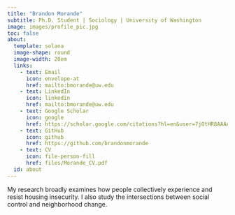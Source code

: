 ```yaml
---
title: "Brandon Morande"
subtitle: Ph.D. Student | Sociology | University of Washington
image: images/profile_pic.jpg
toc: false
about:
  template: solana
  image-shape: round
  image-width: 20em
  links:
    - text: Email
      icon: envelope-at
      href: mailto:bmorande@uw.edu
    - text: LinkedIn
      icon: linkedin
      href: mailto:bmorande@uw.edu
    - text: Google Scholar
      icon: google
      href: https://scholar.google.com/citations?hl=en&user=7jOtHR8AAAAJ
    - text: GitHub
      icon: github 
      href: https://github.com/brandonmorande
    - text: CV
      icon: file-person-fill
      href: files/Morande_CV.pdf
  id: about
---
```

::: {#about}
My research broadly examines how people collectively experience and resist housing insecurity. I also study the intersections between social control and neighborhood change.
:::
